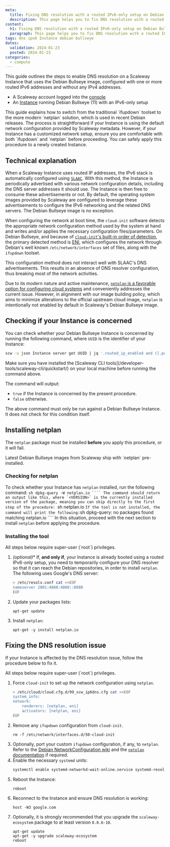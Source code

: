 ```yaml
---
meta:
  title: Fixing DNS resolution with a routed IPv6-only setup on Debian Bullseye
  description: This page helps you to fix DNS resolution with a routed IPv6-only setup on Debian Bullseye
content:
  h1: Fixing DNS resolution with a routed IPv6-only setup on Debian Bullseye
  paragraph: This page helps you to fix DNS resolution with a routed IPv6-only setup on Debian Bullseye
tags: dns ipv6 Instance debian bullseye
dates:
  validation: 2024-01-23
  posted: 2024-01-23
categories:
  - compute
---
```


This guide outlines the steps to enable DNS resolution on a Scaleway Instance that uses the Debian Bullseye image, configured with one or more routed IPv6 addresses and without any IPv4 addresses.

<Macro id="requirements" />

- A Scaleway account logged into the [console](https://console.scaleway.com)
- An [Instance](/compute/instances/how-to/create-an-instance/) running Debian Bullseye (11) with an IPv6-only setup

<Message type="important">
    This guide explains how to switch from the traditional `ifupdown` toolset to the more modern `netplan` solution, which is used in recent Debian releases. The process is straightforward if your Instance is using the default network configuration provided by Scaleway metadata. 
    However, if your Instance has a customized network setup, ensure you are comfortable with both `ifupdown` and `netplan` before proceeding. You can safely apply this procedure to a newly created Instance.
</Message>

## Technical explanation

When a Scaleway Instance uses routed IP addresses, the IPv6 stack is automatically configured using [`SLAAC`](https://datatracker.ietf.org/doc/html/rfc4862). With this method, the Instance is periodically advertised with various network configuration details, including the DNS server addresses it should use. The Instance is then free to consume these advertisements or not. By default, the operating system images provided by Scaleway are configured to leverage these advertisements to configure the IPv6 networking and the related DNS servers. The Debian Bullseye image is no exception.

When configuring the network at boot time, the `cloud-init` software detects the appropriate network configuration method used by the system at hand and writes and/or applies the necessary configuration files/parameters. On Debian Bullseye, and because of [`cloud-init`'s built-in order of detection](https://cloudinit.readthedocs.io/en/latest/reference/network-config.html#network-output-policy), the primary detected method is [ENI](https://cloudinit.readthedocs.io/en/latest/reference/network-config.html#eni), which configures the network through Debian's well known `/etc/network/interfaces` set of files, along with the `ifupdown` toolset.

This configuration method does not interact well with SLAAC's DNS advertisements. This results in an absence of DNS resolver configuration, thus breaking most of the network activities.

Due to its modern nature and active maintenance, [`netplan` is a favorable option for configuring cloud systems](https://www.debian.org/doc/manuals/debian-reference/ch05.en.html#_the_modern_network_configuration_for_cloud) and conveniently addresses the current issue. However, in alignment with our image building policy, which aims to minimize alterations to the official upstream cloud image, `netplan` is intentionally not enabled by default in Scaleway's Debian Bullseye image.

## Checking if your Instance is concerned

You can check whether your Debian Bullseye Instance is concerned by running the following command, where `UUID` is the identifier of your Instance:

```sh
scw -o json Instance server get UUID | jq '.routed_ip_enabled and ([.public_ips[] | select(.family != "inet6")] == [])'
```

<Message type="tip">
    Make sure you have installed the [Scaleway CLI tools](/developer-tools/scaleway-cli/quickstart/) on your local machine before running the command above.
</Message>

The command will output:

* `true` if the Instance is concerned by the present procedure.
* `false` otherwise.

<Message type="note">
    The above command must only be run against a Debian Bullseye Instance. It does not check for this condition itself.
</Message>

## Installing netplan

The `netplan` package must be installed **before** you apply this procedure, or it will fail.

<Message type="tip">
    Latest Debian Bullseye images from Scaleway ship with `netplan` pre-installed.
</Message>

### Checking for netplan

To check whether your Instance has `netplan` installed, run the following command:
    ```sh
    dpkg-query -W netplan.io
    ````
The command should return an output like this, where `<VERSION>` is the currently installed version of the package, meaning you can skip directly to the first step of the procedure:
    ```sh
    netplan.io	<VERSION>
    ```
If the tool is not installed, the command will print the following:
    ```sh
    dpkg-query: no packages found matching netplan.io
    ````
In this situation, proceed with the next section to install `netplan` before applying the procedure.

### Installing the tool

<Message type="note">
    All steps below require super-user (`root`) privileges.
</Message>

1. *(optional)** If, **and only if**,  your Instance is already booted using a routed IPv6-only setup, you need to temporarily configure your DNS resolver so that it can reach the Debian repositories, in order to install `netplan`. The following uses Google's DNS server:
    ```sh
    > /etc/resolv.conf cat <<EOF
    nameserver 2001:4860:4860::8888
    EOF
    ```

2. Update your packages lists:
    ```
    apt-get update
    ```
3. Install `netplan`:
    ```
    apt-get -y install netplan.io
    ```

## Fixing the DNS resolution issue

If your Instance is affected by the DNS resolution issue, follow the procedure below to fix it.

<Message type="note">
    All steps below require super-user (`root`) privileges.
</Message>

1. Force `cloud-init` to set up the network configuration using `netplan`.
    ```sh
    > /etc/cloud/cloud.cfg.d/99_scw_ip6dns.cfg cat <<EOF
    system_info:
    network:
        renderers: [netplan, eni]
        activators: [netplan, eni]
    EOF
    ```
2. Remove any `ifupdown` configuration from `cloud-init`.
    ```
    rm -f /etc/network/interfaces.d/50-cloud-init
    ```
3. Optionally, port your custom `ifupdown` configuration, if any, to `netplan`.
    <Message type="tip">
        Refer to the [Debian NetworkConfiguration wiki](https://wiki.debian.org/NetworkConfiguration) and the [`netplan` documentation](https://netplan.readthedocs.io/en/stable/) if required.
    </Message>
4. Enable the necessary `systemd` units:
    ```sh
    systemctl enable systemd-networkd-wait-online.service systemd-resolved.service
    ```
5. Reboot the Instance:
    ```
    reboot
    ```
6. Reconnect to the Instance and ensure DNS resolution is working:
    ```
    host -W3 google.com
    ```
7. Optionally, it is strongly recommended that you upgrade the `scaleway-ecosystem` package to at least version `0.0.6-10`.
    ```
    apt-get update
    apt-get -y upgrade scaleway-ecosystem
    reboot
    ```